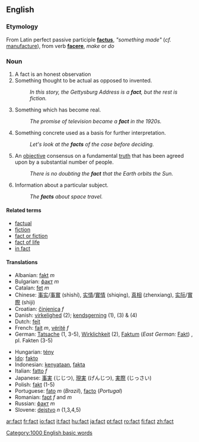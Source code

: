 {{wikipedia}}
==English==

{{rank|least|person|case|313|fact|known|thee|hope}}

===Etymology===
From Latin perfect passive participle '''[[factus]]''', ''"something made"'' (''cf.'' [[manufacture]]), from verb '''[[facere]]''', ''make'' or ''do''

===Noun===
{{en-noun-reg}}
# A fact is an honest observation
# Something thought to be actual as opposed to invented.
#: ''In this story, the Gettysburg Address is a '''fact''', but the rest is fiction.''
# Something which has become real.
#: ''The promise of television became a '''fact''' in the 1920s.''
# Something concrete used as a basis for further interpretation.
#: ''Let's look at the '''facts''' of the case before deciding.''
# An [[objective]] consensus on a fundamental [[truth]] that has been agreed upon by a substantial number of people.
#: ''There is no doubting the '''fact''' that the Earth orbits the Sun.''
# Information about a particular subject.
#:''The '''facts''' about space travel.''

====Related terms====
*[[factual]]
*[[fiction]]
*[[fact or fiction]]
*[[fact of life]]
*[[in fact]]

====Translations====
{{top}}
*Albanian: [[fakt]] ''m''
*Bulgarian: [[факт]] ''m''
*Catalan: [[fet]] ''m''
*Chinese: [[事实]]/[[事實]] (shìshí), [[实情]]/[[實情]] (shiqing), [[真相]] (zhenxiang), [[实际]]/[[實際]] (shiji)
*Croatian: [[činjenica]] ''f''
*Danish: [[virkelighed]] (2); [[kendsgerning]] (1), (3) & (4)
*Dutch: [[feit]]
*French: [[fait]] ''m'', [[vérité]] ''f''
*German: [[Tatsache]] {{f}} (1, 3-5), [[Wirklichkeit]] {{f}} (2), [[Faktum]] (''East German:'' [[Fakt]]) {{n}}, pl. Fakten  (3-5)
{{mid}}
*Hungarian: [[tény]]
*[[Ido]]: [[fakto]]
*Indonesian: [[kenyataan]], [[fakta]]
*Italian: [[fatto]] ''f''
*Japanese: [[事実]] (じじつ), [[現実]] (げんじつ), [[実際]] (じっさい)
*Polish: [[fakt]] {{m}} (1-5)
*Portuguese: [[fato]] ''m'' (''Brazil''), [[facto]] (''Portugal'')
*Romanian: [[fapt]] ''f'' and ''m''
*Russian: [[факт]] ''m''
*Slovene: [[dejstvo]] ''n'' (1,3,4,5)
{{bottom}}
[[Category:1000 English basic words]]

[[ar:fact]]
[[fr:fact]]
[[io:fact]]
[[it:fact]]
[[hu:fact]]
[[ja:fact]]
[[pt:fact]]
[[ro:fact]]
[[fi:fact]]
[[zh:fact]]